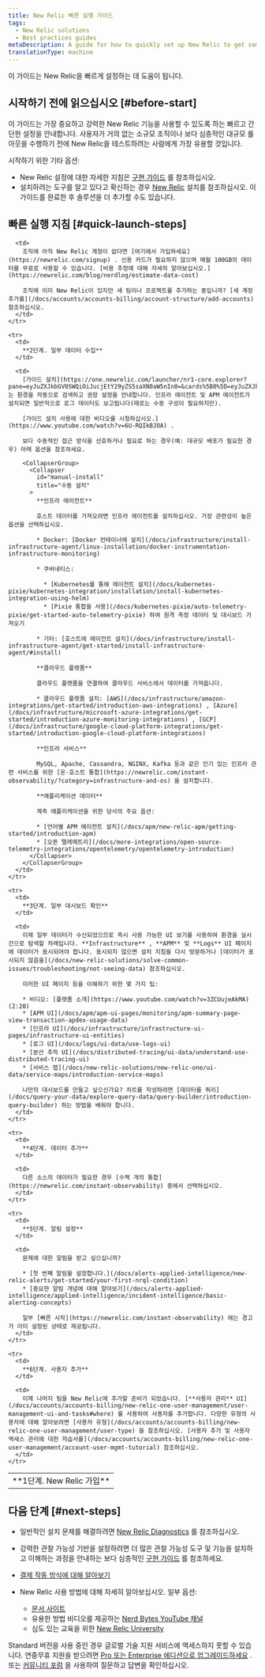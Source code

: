 ```yaml
---
title: New Relic 빠른 실행 가이드
tags:
  - New Relic solutions
  - Best practices guides
metaDescription: A guide for how to quickly set up New Relic to get some important telemetry data reporting.
translationType: machine
---
```


이 가이드는 New Relic을 빠르게 설정하는 데 도움이 됩니다.

## 시작하기 전에 읽으십시오 [#before-start]

이 가이드는 가장 중요하고 강력한 New Relic 기능을 사용할 수 있도록 하는 빠르고 간단한 설정을 안내합니다. 사용자가 거의 없는 소규모 조직이나 보다 심층적인 대규모 롤아웃을 수행하기 전에 New Relic을 테스트하려는 사람에게 가장 유용할 것입니다.

시작하기 위한 기타 옵션:

* New Relic 설정에 대한 자세한 지침은 [구현 가이드](/docs/new-relic-solutions/get-started/implementation-guide-intro) 를 참조하십시오.
* 설치하려는 도구를 알고 있다고 확신하는 경우 [New Relic](/docs/new-relic-solutions/new-relic-one/install-configure/install-new-relic#what) 설치를 참조하십시오. 이 가이드를 완료한 후 솔루션을 더 추가할 수도 있습니다.

## 빠른 실행 지침 [#quick-launch-steps]

<table>
  <tbody>
    <tr>
      <td style={{ width: "190px" }}>
        **1단계. New Relic 가입**
      </td>

      <td>
        조직에 아직 New Relic 계정이 없다면 [여기에서 가입하세요](https://newrelic.com/signup) . 신용 카드가 필요하지 않으며 매월 100GB의 데이터를 무료로 사용할 수 있습니다. [비용 추정에 대해 자세히 알아보십시오.](https://newrelic.com/blog/nerdlog/estimate-data-cost)

        조직에 이미 New Relic이 있지만 새 팀이나 프로젝트를 추가하는 중입니까? [새 계정 추가를](/docs/accounts/accounts-billing/account-structure/add-accounts) 참조하십시오.
      </td>
    </tr>

    <tr>
      <td>
        **2단계. 일부 데이터 수집**
      </td>

      <td>
        [가이드 설치](https://one.newrelic.com/launcher/nr1-core.explorer?pane=eyJuZXJkbGV0SWQiOiJucjEtY29yZS5saXN0aW5nIn0=&cards%5B0%5D=eyJuZXJkbGV0SWQiOiJucjEtaW5zdGFsbC1uZXdyZWxpYy5ucjEtaW5zdGFsbC1uZXdyZWxpYyIsImFjdGl2ZUNvbXBvbmVudCI6IlZUU09FbnZpcm9ubWVudCIsInBhdGgiOiJndWlkZWQifQ==) 는 환경을 자동으로 검색하고 권장 설정을 안내합니다. 인프라 에이전트 및 APM 에이전트가 설치되면 일반적으로 로그 데이터도 보고됩니다(때로는 수동 구성이 필요하지만).

        [가이드 설치 사용에 대한 비디오를 시청하십시오.](https://www.youtube.com/watch?v=6U-RQIkBJOA) .

        보다 수동적인 접근 방식을 선호하거나 필요로 하는 경우(예: 대규모 배포가 필요한 경우) 아래 옵션을 참조하세요.

        <CollapserGroup>
          <Collapser
            id="manual-install"
            title="수동 설치"
          >
            **인프라 에이전트**

            호스트 데이터를 가져오려면 인프라 에이전트를 설치하십시오. 가장 관련성이 높은 옵션을 선택하십시오.

            * Docker: [Docker 컨테이너에 설치](/docs/infrastructure/install-infrastructure-agent/linux-installation/docker-instrumentation-infrastructure-monitoring)

            * 쿠버네티스:

              * [Kubernetes를 통해 에이전트 설치](/docs/kubernetes-pixie/kubernetes-integration/installation/install-kubernetes-integration-using-helm)
              * [Pixie 통합을 사용](/docs/kubernetes-pixie/auto-telemetry-pixie/get-started-auto-telemetry-pixie) 하여 원격 측정 데이터 및 대시보드 가져오기

            * 기타: [호스트에 에이전트 설치](/docs/infrastructure/install-infrastructure-agent/get-started/install-infrastructure-agent/#install)

            **클라우드 플랫폼**

            클라우드 플랫폼을 연결하여 클라우드 서비스에서 데이터를 가져옵니다.

            * 클라우드 플랫폼 설치: [AWS](/docs/infrastructure/amazon-integrations/get-started/introduction-aws-integrations) , [Azure](/docs/infrastructure/microsoft-azure-integrations/get-started/introduction-azure-monitoring-integrations) , [GCP](/docs/infrastructure/google-cloud-platform-integrations/get-started/introduction-google-cloud-platform-integrations)

            **인프라 서비스**

            MySQL, Apache, Cassandra, NGINX, Kafka 등과 같은 인기 있는 인프라 관련 서비스를 위한 [온-호스트 통합](https://newrelic.com/instant-observability/?category=infrastructure-and-os) 을 설치합니다.

            **애플리케이션 데이터**

            계측 애플리케이션을 위한 당사의 주요 옵션:

            * [언어별 APM 에이전트 설치](/docs/apm/new-relic-apm/getting-started/introduction-apm)
            * [오픈 텔레메트리](/docs/more-integrations/open-source-telemetry-integrations/opentelemetry/opentelemetry-introduction)
          </Collapser>
        </CollapserGroup>
      </td>
    </tr>

    <tr>
      <td>
        **3단계. 일부 대시보드 확인**
      </td>

      <td>
        이제 일부 데이터가 수신되었으므로 즉시 사용 가능한 UI 보기를 사용하여 환경을 실시간으로 탐색할 차례입니다. **Infrastructure** , **APM** 및 **Logs** UI 페이지에 데이터가 표시되어야 합니다. 표시되지 않으면 설치 지침을 다시 방문하거나 [데이터가 표시되지 않음을](/docs/new-relic-solutions/solve-common-issues/troubleshooting/not-seeing-data) 참조하십시오.

        이러한 UI 페이지 등을 이해하기 위한 몇 가지 팁:

        * 비디오: [플랫폼 소개](https://www.youtube.com/watch?v=3ZCUujeAkMA) (2:20)
        * [APM UI](/docs/apm/apm-ui-pages/monitoring/apm-summary-page-view-transaction-apdex-usage-data)
        * [인프라 UI](/docs/infrastructure/infrastructure-ui-pages/infrastructure-ui-entities)
        * [로그 UI](/docs/logs/ui-data/use-logs-ui)
        * [분산 추적 UI](/docs/distributed-tracing/ui-data/understand-use-distributed-tracing-ui)
        * [서비스 맵](/docs/new-relic-solutions/new-relic-one/ui-data/service-maps/introduction-service-maps)

        나만의 대시보드를 만들고 싶으신가요? 차트를 작성하려면 [데이터를 쿼리](/docs/query-your-data/explore-query-data/query-builder/introduction-query-builder) 하는 방법을 배워야 합니다.
      </td>
    </tr>

    <tr>
      <td>
        **4단계. 데이터 추가**
      </td>

      <td>
        다른 소스의 데이터가 필요한 경우 [수백 개의 통합](https://newrelic.com/instant-observability) 중에서 선택하십시오.
      </td>
    </tr>

    <tr>
      <td>
        **5단계. 알림 설정**
      </td>

      <td>
        문제에 대한 알림을 받고 싶으십니까?

        * [첫 번째 알림을 설정합니다.](/docs/alerts-applied-intelligence/new-relic-alerts/get-started/your-first-nrql-condition)
        * [중요한 알림 개념에 대해 알아보기](/docs/alerts-applied-intelligence/applied-intelligence/incident-intelligence/basic-alerting-concepts)

        일부 [빠른 시작](https://newrelic.com/instant-observability) 에는 경고가 이미 설정된 상태로 제공됩니다.
      </td>
    </tr>

    <tr>
      <td>
        **6단계. 사용자 추가**
      </td>

      <td>
        이제 나머지 팀을 New Relic에 추가할 준비가 되었습니다. [**사용자 관리** UI](/docs/accounts/accounts-billing/new-relic-one-user-management/user-management-ui-and-tasks#where) 를 사용하여 사용자를 추가합니다. 다양한 유형의 사용자에 대해 알아보려면 [사용자 유형](/docs/accounts/accounts-billing/new-relic-one-user-management/user-type) 을 참조하십시오. [사용자 추가 및 사용자 액세스 관리에 대한 자습서를](/docs/accounts/accounts-billing/new-relic-one-user-management/account-user-mgmt-tutorial) 참조하십시오.
      </td>
    </tr>
  </tbody>
</table>

## 다음 단계 [#next-steps]

* 일반적인 설치 문제를 해결하려면 [New Relic Diagnostics](/docs/using-new-relic/cross-product-functions/troubleshooting/new-relic-diagnostics) 를 참조하십시오.

* 강력한 관찰 가능성 기반을 설정하려면 더 많은 관찰 가능성 도구 및 기능을 설치하고 이해하는 과정을 안내하는 보다 심층적인 [구현 가이드](/docs/new-relic-solutions/get-started/implementation-guide-intro) 를 참조하세요.

* [결제 작동 방식에 대해 알아보기](/docs/accounts/accounts-billing/new-relic-one-pricing-billing/new-relic-one-pricing-billing)

* New Relic 사용 방법에 대해 자세히 알아보십시오. 일부 옵션:

  * [문서 사이트](https://docs.newrelic.com)
  * 유용한 방법 비디오를 제공하는 [Nerd Bytes YouTube 채널](https://www.youtube.com/playlist?list=PLmhYj7Jl81JEV-llIDkCVC05tD7fbOv_b)
  * 심도 있는 교육을 위한 [New Relic University](https://learn.newrelic.com)

Standard 버전을 사용 중인 경우 글로벌 기술 지원 서비스에 액세스하지 못할 수 있습니다. 연중무휴 지원을 받으려면 [Pro 또는 Enterprise 에디션으로 업그레이드하세요](https://one.newrelic.com/nr1-core/plan-management/home?state=7a437d0d-1905-4143-d3a1-68ddfcb6db53) . 또는 [커뮤니티 포럼](https://discuss.newrelic.com) 을 사용하여 질문하고 답변을 확인하십시오.
